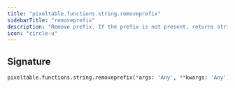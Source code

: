 ```yaml
---
title: "pixeltable.functions.string.removeprefix"
sidebarTitle: "removeprefix"
description: "Remove prefix. If the prefix is not present, returns string."
icon: "circle-u"
---
```

## Signature

```python
pixeltable.functions.string.removeprefix(*args: 'Any', **kwargs: 'Any') -> "'exprs.FunctionCall'"
```

